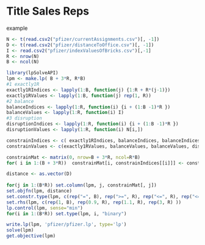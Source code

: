 Title Sales Reps
========================================================
example
```r
N <- t(read.csv2("pfizer/currentAssignments.csv")[, -1])
D <- t(read.csv2("pfizer/distanceToOffice.csv")[, -1])
I <- read.csv2("pfizer/indexValuesOfBricks.csv")[,-1]
R <- nrow(N)
B <- ncol(N)
```
```r
library(lpSolveAPI)
lpm <- make.lp( B + 3*R, R*B)
#1 exactly1R
exactly1RIndices <- lapply(1:B, function(j) {1:R + R*(j-1)})
exactly1RValues <- lapply(1:B, function(j) rep(1, R))
#2 balance
balanceIndices <- lapply(1:R, function(i) {i + (1:B -1)*R })
balanceValues <- lapply(1:R, function(i) I)
#3 disruption
disruptionIndices <- lapply(1:R, function(i) {i + (1:B -1)*R })
disruptionValues <- lapply(1:R, function(i) N[i,])

constrainIndices <- c( exactly1RIndices, balanceIndices, balanceIndices, disruptionIndices)
constrainValues <- c(exactly1RValues, balanceValues, balanceValues, disruptionValues)

constrainMat <- matrix(0, nrow=B + 3*R, ncol=R*B)
for( i in 1:(B + 3*R))  constrainMat[i, constrainIndices[[i]]] <- constrainValues[[i]]

distance <- as.vector(D)
  
for(j in 1:(B*R)) set.column(lpm, j, constrainMat[, j])
set.objfn(lpm, distance)
set.constr.type(lpm, c(rep("=", B), rep(">=", R), rep("<=", R), rep("<=", R)))
set.rhs(lpm, c(rep(1, B), rep(0.9, R), rep(1.1, R), rep(3, R) ))
lp.control(lpm, sense="min")
for(i in 1:(B*R)) set.type(lpm, i, "binary")

write.lp(lpm, 'pfizer/pfizer.lp', type='lp')
solve(lpm)
get.objective(lpm)
```